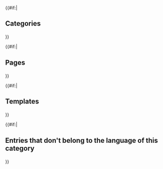 {{#if:{{categories}}|
<h2>Categories</h2>
<ul>
    {{categories}}
</ul>
}}

{{#if:{{pages}}|
<h2>Pages</h2>
<ul>
    {{pages}}
</ul>
}}

{{#if:{{templates}}|
<h2>Templates</h2>
<ul>
    {{templates}}
</ul>
}}

{{#if:{{other_language}}|
<h2>Entries that don't belong to the language of this category</h2>
<ul>
    {{other_language}}
</ul>
}}
